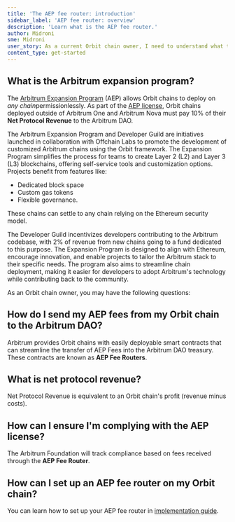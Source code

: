 ```yaml
---
title: 'The AEP fee router: introduction'
sidebar_label: 'AEP fee router: overview'
description: 'Learn what is the AEP fee router.'
author: Midroni
sme: Midroni
user_story: As a current Orbit chain owner, I need to understand what the AEP fee router is.
content_type: get-started
---
```


## What is the Arbitrum expansion program?

The [Arbitrum Expansion Program](https://forum.arbitrum.foundation/t/the-arbitrum-expansion-program-and-developer-guild/20722) (AEP) allows Orbit chains to deploy on *any chain*permissionlessly. As part of the [AEP license](https://docs.arbitrum.foundation/assets/files/Arbitrum%20Expansion%20Program%20Jan182024-4f08b0c2cb476a55dc153380fa3e64b0.pdf), Orbit chains deployed outside of Arbitrum One and Arbitrum Nova must pay 10% of their **Net Protocol Revenue** to the Arbitrum DAO. 


The Arbitrum Expansion Program and Developer Guild are initiatives launched in collaboration with Offchain Labs to promote the development of customized Arbitrum chains using the Orbit framework. The Expansion Program simplifies the process for teams to create Layer 2 (L2) and Layer 3 (L3) blockchains, offering self-service tools and customization options. 
Projects benefit from features like:
- Dedicated block space
- Custom gas tokens
- Flexible governance. 

These chains can settle to any chain relying on the Ethereum security model.

The Developer Guild incentivizes developers contributing to the Arbitrum codebase, with 2% of revenue from new chains going to a fund dedicated to this purpose. The Expansion Program is designed to align with Ethereum, encourage innovation, and enable projects to tailor the Arbitrum stack to their specific needs. The program also aims to streamline chain deployment, making it easier for developers to adopt Arbitrum's technology while contributing back to the community.

As an Orbit chain owner, you may have the following questions:

## How do I send my AEP fees from my Orbit chain to the Arbitrum DAO?
Arbitrum provides Orbit chains with easily deployable smart contracts that can streamline the transfer of AEP Fees into the Arbitrum DAO treasury. These contracts are known as **AEP Fee Routers**. 
## What is net protocol revenue?
Net Protocol Revenue is equivalent to an Orbit chain's profit (revenue minus costs).
## How can I ensure I'm complying with the AEP license?
The Arbitrum Foundation will track compliance based on fees received through the **AEP Fee Router**.

## How can I set up an AEP fee router on my Orbit chain?
You can learn how to set up your AEP fee router in [implementation guide](launch-orbit-chain/how-tos/set-up-aep-fee-router).


    
